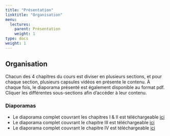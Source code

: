 ```yaml
---
title: "Présentation"
linktitle: "Organisation"
menu:
  lectures:
    parent: Présentation
    weight: 1
type: docs
weight: 1
---
```


## Organisation

Chacun des 4 chapitres du cours est diviser en plusieurs sections, et pour chaque section, plusieurs capsules vidéos en présente le contenu. À chaque fois, le diaporama présenté est également disponible au format pdf. 
Cliquer les différentes sous-sections afin d'accéder à leur contenu.

### Diaporamas

 - Le diaporama complet couvrant les chapitres I & II est téléchargeable [ici](/slides/BAYESdia.pdf)
 - Le diaporama complet couvrant le chapitre III est téléchargeable [ici](/slides/MCMCdia.pdf)
 - Le diaporama complet couvrant le chapitre IV est téléchargeable [ici](/slides/BAYESAppdia.pdf)